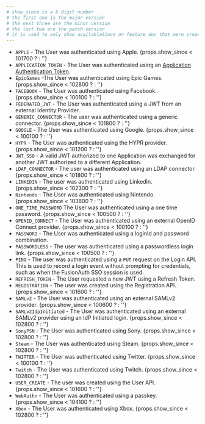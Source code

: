 ```yaml
---
# show_since is a 6 digit number
# the first one is the major version
# the next three are the minor version
# the last two are the patch version
# it is used to only show availableSince on feature doc that were created before the authentication type was created. If the authenticationType was added before the feature was added, availableSince makes no sense.
---
```


* `APPLE` - The User was authenticated using Apple. {props.show_since < 101700 ? <AvailableSince since="1.17.0" /> : ''}
* `APPLICATION_TOKEN` - The User was authenticated using an [Application Authentication Token](/docs/lifecycle/authenticate-users/application-authentication-tokens).
* `EpicGames` -The User was authenticated using Epic Games. {props.show_since < 102800 ? <AvailableSince since="1.28.0" /> : ''}
* `FACEBOOK` - The User was authenticated using Facebook. {props.show_since < 100100 ? <AvailableSince since="1.1.0" /> : ''}
* `FEDERATED_JWT` - The User was authenticated using a JWT from an external Identity Provider.
* `GENERIC_CONNECTOR` - The user was authenticated using a generic connector. {props.show_since < 101800 ? <AvailableSince since="1.18.0" /> : ''}
* `GOOGLE` - The User was authenticated using Google. {props.show_since < 100100 ? <AvailableSince since="1.1.0" /> : ''}
* `HYPR` - The User was authenticated using the HYPR provider. {props.show_since < 101200 ? <AvailableSince since="1.12.0" /> : ''}
* `JWT_SSO` - A valid JWT authorized to one Application was exchanged for another JWT authorized to a different Application.
* `LDAP_CONNECTOR` -  The user was authenticated using an LDAP connector. {props.show_since < 101800 ? <AvailableSince since="1.18.0" /> : ''}
* `LINKEDIN` -  The user was authenticated using LinkedIn. {props.show_since < 102300 ? <AvailableSince since="1.23.0" /> : ''}
* `Nintendo` - The User was authenticated using Nintendo. {props.show_since < 103600 ? <AvailableSince since="1.36.0" /> : ''}
* `ONE_TIME_PASSWORD` The User was authenticated using a one time password. {props.show_since < 100500 ? <AvailableSince since="1.5.0" /> : ''}
* `OPENID_CONNECT` - The User was authenticated using an external OpenID Connect provider. {props.show_since < 100100 ? <AvailableSince since="1.1.0" /> : ''}
* `PASSWORD` - The User was authenticated using a loginId and password combination.
* `PASSWORDLESS` - The user was authenticated using a passwordless login link. {props.show_since < 100500 ? <AvailableSince since="1.5.0" /> : ''}
* `PING` - The user was authenticated using a `PUT` request on the Login API. This is used to record a login event without prompting for credentials, such as when the FusionAuth SSO session is used.
* `REFRESH_TOKEN` - The User requested a new JWT using a Refresh Token.
* `REGISTRATION` - The user was created using the Registration API. {props.show_since < 101600 ? <AvailableSince since="1.16.0" /> : ''}
* `SAMLv2` - The User was authenticated using an external SAMLv2 provider. {props.show_since < 100600 ? <AvailableSince since="1.6.0" /> : ''}
* `SAMLv2IdpInitiated` - The User was authenticated using an external SAMLv2 provider using an IdP Initiated login. {props.show_since < 102800 ? <AvailableSince since="1.28.0" /> : ''}
* `SonyPSN` - The User was authenticated using Sony. {props.show_since < 102800 ? <AvailableSince since="1.28.0" /> : ''}
* `Steam` - The User was authenticated using Steam. {props.show_since < 102800 ? <AvailableSince since="1.28.0" /> : ''}
* `TWITTER` - The User was authenticated using Twitter. {props.show_since < 100100 ? <AvailableSince since="1.1.0" /> : ''}
* `Twitch` - The User was authenticated using Twitch. {props.show_since < 102800 ? <AvailableSince since="1.28.0" /> : ''}
* `USER_CREATE` - The user was created using the User API. {props.show_since < 101600 ? <AvailableSince since="1.16.0" /> : ''}
* `WebAuthn` - The User was authenticated using a passkey. {props.show_since < 104100 ? <AvailableSince since="1.41.0" /> : ''}
* `Xbox` - The User was authenticated using Xbox. {props.show_since < 102800 ? <AvailableSince since="1.28.0" /> : ''}
